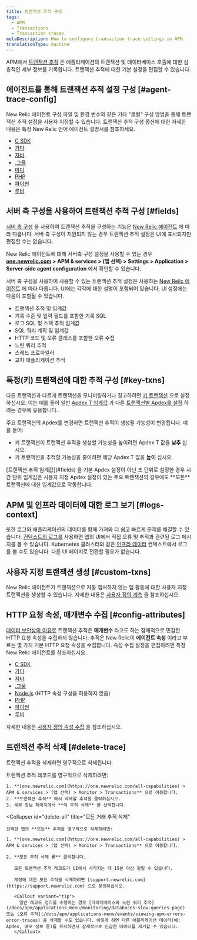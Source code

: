```yaml
---
title: 트랜잭션 추적 구성
tags:
  - APM
  - Transactions
  - Transaction traces
metaDescription: How to configure transaction trace settings in APM.
translationType: machine
---
```


APM에서 [트랜잭션 추적](/docs/apm/transactions/transaction-traces/transaction-traces) 은 애플리케이션의 트랜잭션 및 데이터베이스 호출에 대한 심층적인 세부 정보를 기록합니다. 트랜잭션 추적에 대한 기본 설정을 편집할 수 있습니다.

## 에이전트를 통해 트랜잭션 추적 설정 구성 [#agent-trace-config]

New Relic 에이전트 구성 파일 및 환경 변수와 같은 기타 "로컬" 구성 방법을 통해 트랜잭션 추적 설정을 사용자 지정할 수 있습니다. 트랜잭션 추적 구성 옵션에 대한 자세한 내용은 특정 New Relic 언어 에이전트 설명서를 참조하세요.

* [C SDK](/docs/agents/c-sdk/instrumentation/instrument-your-app-c-sdk#instrument-c-txn)
* [가다](/docs/agents/go-agent/instrumentation/go-agent-configuration#transaction-tracer)
* [자바](/docs/agents/java-agent/configuration/java-agent-configuration-config-file#h2-transaction-tracer)
* [.그물](/docs/agents/net-agent/installation-configuration/net-agent-configuration#transaction_tracer)
* [마디](/docs/agents/nodejs-agent/installation-configuration/nodejs-agent-configuration#tx_tracer_config)
* [PHP](/docs/agents/php-agent/configuration/php-agent-configuration#inivar-tt-settings)
* [파이썬](/docs/agents/python-agent/installation-configuration/python-agent-configuration#txn-tracer-settings)
* [루비](/docs/agents/ruby-agent/installation-configuration/ruby-agent-configuration#transaction_tracer)

## 서버 측 구성을 사용하여 트랜잭션 추적 구성 [#fields]

[서버 측 구성](/docs/agents/manage-apm-agents/configuration/server-side-agent-configuration) 을 사용하여 트랜잭션 추적을 구성하는 기능은 [New Relic 에이전트](#agent-trace-config) 에 따라 다릅니다. 서버 측 구성이 지원되지 않는 경우 트랜잭션 추적 설정은 UI에 표시되지만 편집할 수는 없습니다.

New Relic 에이전트에 대해 서버측 구성 설정을 사용할 수 있는 경우 **[one.newrelic.com](https://one.newrelic.com/all-capabilities) > APM & services > (앱 선택) > Settings > Application > Server-side agent configuration** 에서 확인할 수 있습니다.

서버 측 구성을 사용하여 사용할 수 있는 트랜잭션 추적 설정은 사용하는 [New Relic 에이전트](#agent-trace-config) 에 따라 다릅니다. UI에는 각각에 대한 설명이 포함되어 있습니다. UI 설정에는 다음이 포함될 수 있습니다.

* 트랜잭션 추적 및 임계값
* 기록 수준 및 입력 필드를 포함한 기록 SQL
* 로그 SQL 및 스택 추적 임계값
* SQL 쿼리 계획 및 임계값
* HTTP 코드 및 오류 클래스를 포함한 오류 수집
* 느린 쿼리 추적
* 스레드 프로파일러
* 교차 애플리케이션 추적

## 특정(키) 트랜잭션에 대한 추적 구성 [#key-txns]

다른 트랜잭션과 다르게 트랜잭션을 모니터링하거나 경고하려면 [키 트랜잭션](/docs/apm/transactions/key-transactions/key-transactions-tracking-important-transactions-or-events) 으로 설정하십시오. 이는 예를 들어 일반 [Apdex T 임계값](/docs/apm/new-relic-apm/apdex/apdex-measuring-user-satisfaction#what-is) 과 다른 [트랜잭션별 Apdex를 설정](/docs/apm/new-relic-apm/apdex/change-your-apdex-settings#key-transaction) 하려는 경우에 유용합니다.

주요 트랜잭션의 Apdex를 변경하면 트랜잭션 추적이 생성될 가능성이 변경됩니다. 예를 들어:

* 키 트랜잭션이 트랜잭션 추적을 생성할 가능성을 높이려면 Apdex T 값을 **낮추** 십시오.
* 키 트랜잭션을 추적할 가능성을 줄이려면 해당 Apdex T 값을 **높이** 십시오.

<Callout variant="important">
  [트랜잭션 추적 임계값](#fields) 을 기본 Apdex 설정이 아닌 초 단위로 설정한 경우 시간 단위 임계값은 사용자 지정 Apdex 설정이 있는 주요 트랜잭션의 경우에도 **모든** 트랜잭션에 대한 임계값으로 작동합니다.
</Callout>

## APM 및 인프라 데이터에 대한 로그 보기 [#logs-context]

또한 로그와 애플리케이션의 데이터를 함께 가져와 더 쉽고 빠르게 문제를 해결할 수 있습니다. [컨텍스트의 로그를](/docs/logs/logs-context/configure-logs-context-apm-agents/) 사용하면 앱의 UI에서 직접 오류 및 추적과 관련된 로그 메시지를 볼 수 있습니다. Kubernetes 클러스터와 같은 [인프라 데이터](/docs/logs/forward-logs/forward-your-logs-using-infrastructure-agent/) 컨텍스트에서 로그를 볼 수도 있습니다. 다른 UI 페이지로 전환할 필요가 없습니다.

## 사용자 지정 트랜잭션 생성 [#custom-txns]

New Relic 에이전트가 트랜잭션으로 자동 캡처하지 않는 앱 활동에 대한 사용자 지정 트랜잭션을 생성할 수 있습니다. 자세한 내용은 [사용자 정의 계측](/docs/agents/manage-apm-agents/agent-data/custom-instrumentation) 을 참조하십시오.

## HTTP 요청 속성, 매개변수 수집 [#config-attributes]

[데이터 보안상의 이유로](/docs/apm/transactions/transaction-traces/security-options-transaction-traces) 트랜잭션 추적은 **매개변수** 라고도 하는 잠재적으로 민감한 HTTP 요청 속성을 수집하지 않습니다. 추적은 New Relic이 **에이전트 속성** 이라고 부르는 몇 가지 기본 HTTP 요청 속성을 수집합니다. 속성 수집 설정을 편집하려면 특정 New Relic 에이전트를 참조하십시오.

* [C SDK](/docs/agents/c-sdk/instrumentation/use-default-or-custom-attributes-c-sdk)
* [가다](/docs/agents/go-agent/instrumentation/go-agent-attributes)
* [자바](/docs/agents/java-agent/attributes/java-agent-attributes)
* [.그물](/docs/agents/net-agent/attributes/net-agent-attributes)
* [Node.js](/docs/agents/nodejs-agent/installation-configuration/nodejs-agent-configuration#params) (HTTP 속성 구성을 허용하지 않음)
* [PHP](/docs/agents/php-agent/attributes/php-agent-attributes)
* [파이썬](/docs/agents/python-agent/attributes/python-agent-attributes)
* [루비](/docs/agents/ruby-agent/attributes/ruby-agent-attributes)

자세한 내용은 [사용자 정의 속성 수집](/docs/agents/manage-apm-agents/agent-data/collect-custom-attributes) 을 참조하십시오.

## 트랜잭션 추적 삭제 [#delete-trace]

트랜잭션 추적을 삭제하면 영구적으로 삭제됩니다.

<CollapserGroup>
  <Collapser
    id="delete-trace"
    title="단일 트랜잭션 추적 삭제"
  >
    트랜잭션 추적 레코드를 영구적으로 삭제하려면:

    1. **[one.newrelic.com](https://one.newrelic.com/all-capabilities) > APM & services > (앱 선택) > Monitor > Transactions** 으로 이동합니다.
    2. **트랜잭션 추적** 에서 삭제할 추적을 클릭하십시오.
    3. 세부 정보 페이지에서 **이 추적 삭제** 를 선택합니다.
  </Collapser>

  <Collapser
    id="delete-all"
    title="모든 거래 추적 삭제"
  >
    선택한 앱의 **모든** 추적을 영구적으로 삭제하려면:

    1. **[one.newrelic.com](https://one.newrelic.com/all-capabilities) > APM & services > (앱 선택) > Monitor > Transactions** 으로 이동합니다.

    2. **모든 추적 삭제 를** 클릭합니다.

       모든 트랜잭션 추적 레코드가 UI에서 사라지는 데 15분 이상 걸릴 수 있습니다.

       계정에 대한 모든 추적을 삭제하려면 [support.newrelic.com](https://support.newrelic.com) 으로 문의하십시오.

       <Callout variant="tip">
         일반 레코드 정리를 수행하는 경우 [데이터베이스와 느린 쿼리 추적](/docs/apm/applications-menu/monitoring/databases-slow-queries-page) 또는 [오류 추적](/docs/apm/applications-menu/events/viewing-apm-errors-error-traces) 을 삭제할 수도 있습니다. 이렇게 하면 다른 애플리케이션 데이터(예: Apdex, 배포 정보 등)를 유지하면서 잠재적으로 민감한 데이터를 제거할 수 있습니다.
       </Callout>
  </Collapser>
</CollapserGroup>